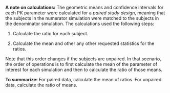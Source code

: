 **A note on calculations:** The geometric means and confidence intervals for each PK parameter were calculated for a *paired study design*, meaning that the subjects in the numerator simulation were matched to the subjects in the denominator simulation. The calculations used the following steps:

1. Calculate the ratio for each subject. 

2. Calculate the mean and other any other requested statistics for the ratios. 

Note that this order changes if the subjects are unpaired. In that scenario, the order of operations is to first calculate the mean of the parameter of interest for each simulation and then to calculate the ratio of those means. 

**To summarize:** For paired data, calculate the mean of ratios. For unpaired data, calculate the ratio of means. 

